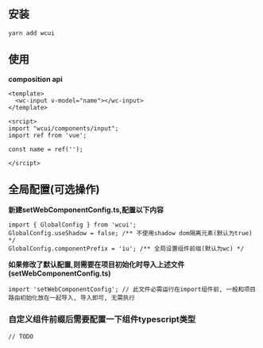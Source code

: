 
## 安装

```yarn
yarn add wcui
```

## 使用

**composition api**

```tsx
<template>
  <wc-input v-model="name"></wc-input>
</template>

<srcipt>
import "wcui/components/input";
import ref from 'vue';

const name = ref('');

</srcipt>
```

## 全局配置(可选操作)

**新建setWebComponentConfig.ts,配置以下内容**
```tsx
import { GlobalConfig } from 'wcui';
GlobalConfig.useShadow = false; /** 不使用shadow dom隔离元素(默认为true) */
GlobalConfig.componentPrefix = 'iu'; /** 全局设置组件前缀(默认为wc) */
```

**如果修改了默认配置,则需要在项目初始化时导入上述文件(setWebComponentConfig.ts)**
```tsx
import 'setWebComponentConfig'; // 此文件必需运行在import组件前, 一般和项目路由初始化放在一起导入, 导入即可, 无需执行
```

### 自定义组件前缀后需要配置一下组件typescript类型

```tsx
// TODO
```